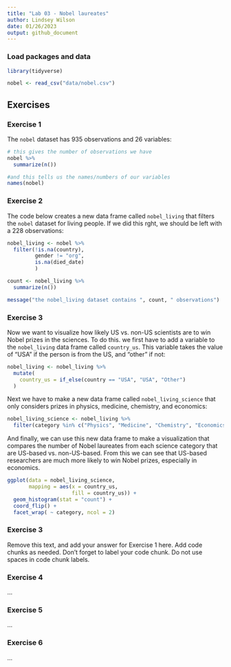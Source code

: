 ```yaml
---
title: "Lab 03 - Nobel laureates"
author: Lindsey Wilson
date: 01/26/2023
output: github_document
---
```


### Load packages and data

```r
library(tidyverse) 
```

```r
nobel <- read_csv("data/nobel.csv")
```

## Exercises

### Exercise 1

The `nobel` dataset has 935 observations and 26 variables:

```r
# this gives the number of observations we have
nobel %>%
  summarize(n())

#and this tells us the names/numbers of our variables
names(nobel)
```

### Exercise 2

The code below creates a new data frame called `nobel_living` that filters the `nobel` dataset for living people.
If we did this rght, we should be left with a 228 observations:

```r
nobel_living <- nobel %>%
  filter(!is.na(country),
         gender != "org",
         is.na(died_date)
         )

count <- nobel_living %>%
  summarize(n())

message("the nobel_living dataset contains ", count, " observations")
```

### Exercise 3

Now we want to visualize how likely US vs. non-US scientists are to win Nobel prizes in the sciences.
To do this. we first have to add a variable to the `nobel_living` data frame called `country_us`.
This variable takes the value of "USA" if the person is from the US, and "other" if not:

```r
nobel_living <- nobel_living %>%
  mutate(
    country_us = if_else(country == "USA", "USA", "Other")
  )
```

Next we have to make a new data frame called `nobel_living_science` that only considers prizes in physics, medicine, chemistry, and economics:

```r
nobel_living_science <- nobel_living %>%
  filter(category %in% c("Physics", "Medicine", "Chemistry", "Economics"))
```

And finally, we can use this new data frame to make a visualization that compares the number of Nobel laureates from each science category that are US-based vs. non-US-based.
From this we can see that US-based researchers are much more likely to win Nobel prizes, especially in economics.

```r
ggplot(data = nobel_living_science,
       mapping = aes(x = country_us,
                     fill = country_us)) + 
  geom_histogram(stat = "count") +
  coord_flip() +
  facet_wrap( ~ category, ncol = 2)
```

### Exercise 3

Remove this text, and add your answer for Exercise 1 here.
Add code chunks as needed.
Don't forget to label your code chunk.
Do not use spaces in code chunk labels.

### Exercise 4

...

### Exercise 5

...

### Exercise 6

...
